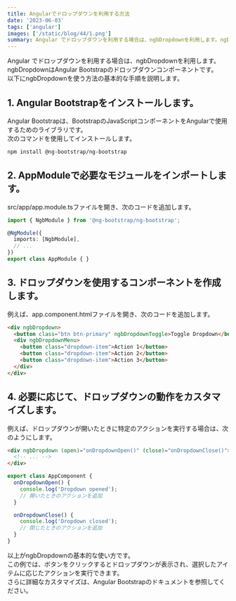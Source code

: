 ```yaml
---
title: Angularでドロップダウンを利用する方法
date: '2023-06-03'
tags: ['angular']
images: ['/static/blog/44/1.png']
summary: Angular でドロップダウンを利用する場合は、ngbDropdownを利用します。ngbDropdownはAngular Bootstrapのドロップダウンコンポーネントです。ngbDropdownを使う方法の基本的な手順を説明します。
---
```


Angular でドロップダウンを利用する場合は、ngbDropdownを利用します。  
ngbDropdownはAngular Bootstrapのドロップダウンコンポーネントです。  
以下にngbDropdownを使う方法の基本的な手順を説明します。  

## 1. Angular Bootstrapをインストールします。
Angular Bootstrapは、BootstrapのJavaScriptコンポーネントをAngularで使用するためのライブラリです。  
次のコマンドを使用してインストールします。  

```bash
npm install @ng-bootstrap/ng-bootstrap
```

## 2. AppModuleで必要なモジュールをインポートします。
src/app/app.module.tsファイルを開き、次のコードを追加します。  

```typescript
import { NgbModule } from '@ng-bootstrap/ng-bootstrap';

@NgModule({
  imports: [NgbModule],
  // ...
})
export class AppModule { }
```

## 3. ドロップダウンを使用するコンポーネントを作成します。
例えば、app.component.htmlファイルを開き、次のコードを追加します。  

```html
<div ngbDropdown>
  <button class="btn btn-primary" ngbDropdownToggle>Toggle Dropdown</button>
  <div ngbDropdownMenu>
    <button class="dropdown-item">Action 1</button>
    <button class="dropdown-item">Action 2</button>
    <button class="dropdown-item">Action 3</button>
  </div>
</div>
```

## 4. 必要に応じて、ドロップダウンの動作をカスタマイズします。
例えば、ドロップダウンが開いたときに特定のアクションを実行する場合は、次のようにします。  

```html
<div ngbDropdown (open)="onDropdownOpen()" (close)="onDropdownClose()">
  <!-- ... -->
</div>
```

```typescript
export class AppComponent {
  onDropdownOpen() {
    console.log('Dropdown opened');
    // 開いたときのアクションを追加
  }

  onDropdownClose() {
    console.log('Dropdown closed');
    // 閉じたときのアクションを追加
  }
}
```

以上がngbDropdownの基本的な使い方です。  
この例では、ボタンをクリックするとドロップダウンが表示され、選択したアイテムに応じたアクションを実行できます。  
さらに詳細なカスタマイズは、Angular Bootstrapのドキュメントを参照してください。  
